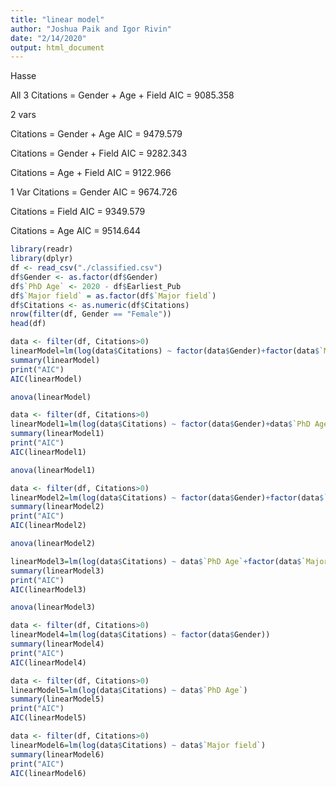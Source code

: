 ```yaml
---
title: "linear model"
author: "Joshua Paik and Igor Rivin"
date: "2/14/2020"
output: html_document
---
```


Hasse

All 3
Citations = Gender + Age + Field
AIC = 9085.358

2 vars

Citations = Gender + Age
AIC = 9479.579

Citations = Gender + Field
AIC = 9282.343

Citations = Age + Field 
AIC = 9122.966

1 Var
Citations = Gender
AIC = 9674.726

Citations =  Field
AIC = 9349.579

Citations = Age 
AIC = 9514.644



```r
library(readr)
library(dplyr)
df <- read_csv("./classified.csv")
df$Gender <- as.factor(df$Gender)
df$`PhD Age` <- 2020 - df$Earliest_Pub
df$`Major field` = as.factor(df$`Major field`)
df$Citations <- as.numeric(df$Citations)
nrow(filter(df, Gender == "Female"))
head(df)
```


```r
data <- filter(df, Citations>0)
linearModel=lm(log(data$Citations) ~ factor(data$Gender)+factor(data$`Major field`)+data$`PhD Age`)
summary(linearModel)
print("AIC")
AIC(linearModel)
```
```r
anova(linearModel)
```

```r
data <- filter(df, Citations>0)
linearModel1=lm(log(data$Citations) ~ factor(data$Gender)+data$`PhD Age`)
summary(linearModel1)
print("AIC")
AIC(linearModel1)
```
```r
anova(linearModel1)
```

```r
data <- filter(df, Citations>0)
linearModel2=lm(log(data$Citations) ~ factor(data$Gender)+factor(data$`Major field`))
summary(linearModel2)
print("AIC")
AIC(linearModel2)
```

```r
anova(linearModel2)
```

```r
linearModel3=lm(log(data$Citations) ~ data$`PhD Age`+factor(data$`Major field`))
summary(linearModel3)
print("AIC")
AIC(linearModel3)
```
```r
anova(linearModel3)
```

```r
data <- filter(df, Citations>0)
linearModel4=lm(log(data$Citations) ~ factor(data$Gender))
summary(linearModel4)
print("AIC")
AIC(linearModel4)
```

```r
data <- filter(df, Citations>0)
linearModel5=lm(log(data$Citations) ~ data$`PhD Age`)
summary(linearModel5)
print("AIC")
AIC(linearModel5)
```

```r
data <- filter(df, Citations>0)
linearModel6=lm(log(data$Citations) ~ data$`Major field`)
summary(linearModel6)
print("AIC")
AIC(linearModel6)
```
